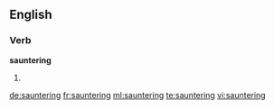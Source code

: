 ==English==

===Verb===
'''sauntering'''

# {{present participle of|saunter}}

[[de:sauntering]]
[[fr:sauntering]]
[[ml:sauntering]]
[[te:sauntering]]
[[vi:sauntering]]